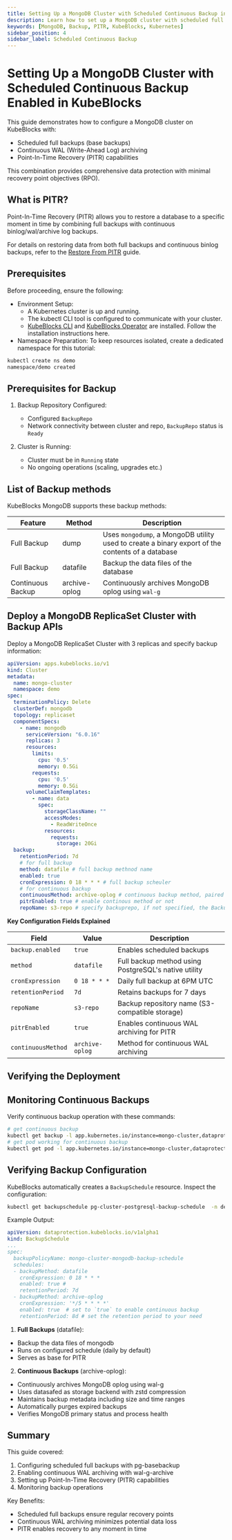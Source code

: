 ```yaml
---
title: Setting Up a MongoDB Cluster with Scheduled Continuous Backup in KubeBlocks
description: Learn how to set up a MongoDB cluster with scheduled full backups and continuous incremental backups enabled in KubeBlocks.
keywords: [MongoDB, Backup, PITR, KubeBlocks, Kubernetes]
sidebar_position: 4
sidebar_label: Scheduled Continuous Backup
---
```


# Setting Up a MongoDB Cluster with Scheduled Continuous Backup Enabled in KubeBlocks

This guide demonstrates how to configure a MongoDB cluster on KubeBlocks with:

- Scheduled full backups (base backups)
- Continuous WAL (Write-Ahead Log) archiving
- Point-In-Time Recovery (PITR) capabilities

This combination provides comprehensive data protection with minimal recovery point objectives (RPO).

## What is PITR?
Point-In-Time Recovery (PITR) allows you to restore a database to a specific moment in time by combining full backups with continuous binlog/wal/archive log backups.

For details on restoring data from both full backups and continuous binlog backups, refer to the [Restore From PITR](restore-with-pitr.mdx)  guide.

## Prerequisites

Before proceeding, ensure the following:
- Environment Setup:
    - A Kubernetes cluster is up and running.
    - The kubectl CLI tool is configured to communicate with your cluster.
    - [KubeBlocks CLI](../../user_docs/references/install-kbcli) and [KubeBlocks Operator](../../user_docs/overview/install-kubeblocks) are installed. Follow the installation instructions here.
- Namespace Preparation: To keep resources isolated, create a dedicated namespace for this tutorial:

```bash
kubectl create ns demo
namespace/demo created
```

## Prerequisites for Backup

1. Backup Repository Configured:
   - Configured `BackupRepo`
   - Network connectivity between cluster and repo, `BackupRepo` status is `Ready`

2. Cluster is Running:
   - Cluster must be in `Running` state
   - No ongoing operations (scaling, upgrades etc.)

## List of Backup methods

KubeBlocks MongoDB supports these backup methods:

| Feature           | Method          | Description |
|-------------|--------|------------|
| Full Backup | dump   | Uses `mongodump`, a MongoDB utility used to create a binary export of the contents of a database  |
| Full Backup | datafile | Backup the data files of the database |
| Continuous Backup | archive-oplog | Continuously archives MongoDB oplog using `wal-g` |

## Deploy a MongoDB ReplicaSet Cluster with Backup APIs

Deploy a MongoDB ReplicaSet Cluster with 3 replicas and specify backup information:
```yaml
apiVersion: apps.kubeblocks.io/v1
kind: Cluster
metadata:
  name: mongo-cluster
  namespace: demo
spec:
  terminationPolicy: Delete
  clusterDef: mongodb
  topology: replicaset
  componentSpecs:
    - name: mongodb
      serviceVersion: "6.0.16"
      replicas: 3
      resources:
        limits:
          cpu: '0.5'
          memory: 0.5Gi
        requests:
          cpu: '0.5'
          memory: 0.5Gi
      volumeClaimTemplates:
        - name: data
          spec:
            storageClassName: ""
            accessModes:
              - ReadWriteOnce
            resources:
              requests:
                storage: 20Gi
  backup:
    retentionPeriod: 7d
    # for full backup
    method: datafile # full backup methnod name
    enabled: true
    cronExpression: 0 18 * * * # full backup scheuler
    # for continuous backup
    continuousMethod: archive-oplog # continuous backup method, paired with method wal-g
    pitrEnabled: true # enable continous method or not
    repoName: s3-repo # specify backuprepo, if not specified, the BackupRepo annotated as `default` will be used.
```

**Key Configuration Fields Explained**

| Field | Value | Description |
|-------|-------|-------------|
| `backup.enabled` | `true` | Enables scheduled backups |
| `method` | `datafile` | Full backup method using PostgreSQL's native utility |
| `cronExpression` | `0 18 * * *` | Daily full backup at 6PM UTC |
| `retentionPeriod` | `7d` | Retains backups for 7 days |
| `repoName` | `s3-repo` | Backup repository name (S3-compatible storage) |
| `pitrEnabled` | `true` | Enables continuous WAL archiving for PITR |
| `continuousMethod` | `archive-oplog` | Method for continuous WAL archiving |


## Verifying the Deployment


<VerifyCluster />

## Monitoring Continuous Backups

Verify continuous backup operation with these commands:
```bash
# get continuous backup
kubectl get backup -l app.kubernetes.io/instance=mongo-cluster,dataprotection.kubeblocks.io/backup-type=Continuous -n demo
# get pod working for continuous backup
kubectl get pod -l app.kubernetes.io/instance=mongo-cluster,dataprotection.kubeblocks.io/backup-type=Continuous -n demo
```

## Verifying Backup Configuration

KubeBlocks automatically creates a `BackupSchedule` resource. Inspect the configuration:

```bash
kubectl get backupschedule pg-cluster-postgresql-backup-schedule  -n demo -oyaml
```

Example Output:
```yaml
apiVersion: dataprotection.kubeblocks.io/v1alpha1
kind: BackupSchedule
...
spec:
  backupPolicyName: mongo-cluster-mongodb-backup-schedule
  schedules:
  - backupMethod: datafile
    cronExpression: 0 18 * * *
    enabled: true #
    retentionPeriod: 7d
  - backupMethod: archive-oplog
    cronExpression: '*/5 * * * *'
    enabled: true  # set to `true` to enable continuous backup
    retentionPeriod: 8d # set the retention period to your need
```

1. **Full Backups** (datafile):
  - Backup the data files of mongodb
  - Runs on configured schedule (daily by default)
  - Serves as base for PITR

2. **Continuous Backups** (archive-oplog):
  - Continuously archives MongoDB oplog using wal-g
  - Uses datasafed as storage backend with zstd compression
  - Maintains backup metadata including size and time ranges
  - Automatically purges expired backups
  - Verifies MongoDB primary status and process health

## Summary

This guide covered:
1. Configuring scheduled full backups with pg-basebackup
2. Enabling continuous WAL archiving with wal-g-archive
3. Setting up Point-In-Time Recovery (PITR) capabilities
4. Monitoring backup operations

Key Benefits:
- Scheduled full backups ensure regular recovery points
- Continuous WAL archiving minimizes potential data loss
- PITR enables recovery to any moment in time